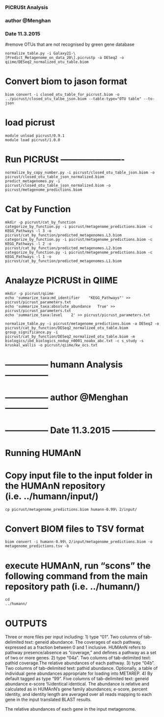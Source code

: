 



 
###############
### PICRUSt Analysis
### author @Menghan 
### Date 11.3.2015 
###############

#remove OTUs that are not recognised by green gene database
```
normalize_table.py -i Galaxy21-\[Predict_Metagenome_on_data_20\].picrustp -a DESeq2 -o qiime/DESeq2_normalized_otu_table.biom
```

# Convert biom to jason format
```
biom convert -i closed_otu_table_for_picrust.biom -o ../picrust/closed_otu_talbe_json.biom --table-type="OTU table" --to-json
```

# load picrust
```
module unload picrust/0.9.1
module load picrust/1.0.0
```
# Run PICRUSt ----------------------
```
normalize_by_copy_number.py -i picrust/closed_otu_table_json.biom -o picrust/closed_otu_table_json_normalized.biom
predict_metagenomes.py -i picrust/closed_otu_table_json_normalized.biom -o picrust/metagenome_predictions.biom
```

# Cat by Function
```
mkdir -p picrust/cat_by_function
categorize_by_function.py -i picrust/metagenome_predictions.biom -c KEGG_Pathways -l 3 -o picrust/cat_by_function/predicted_metagenomes.L3.biom
categorize_by_function.py -i picrust/metagenome_predictions.biom -c KEGG_Pathways -l 2 -o picrust/cat_by_function/predicted_metagenomes.L2.biom
categorize_by_function.py -i picrust/metagenome_predictions.biom -c KEGG_Pathways -l 1 -o picrust/cat_by_function/predicted_metagenomes.L1.biom
```

# Analayze PICRUSt in QIIME
```
mkdir -p picrust/qiime
echo 'summarize_taxa:md_identifier    "KEGG_Pathways"' >> picrust/picrust_parameters.txt
echo 'summarize_taxa:absolute_abundance   True' >> picrust/picrust_parameters.txt
echo 'summarize_taxa:level    2' >> picrust/picrust_parameters.txt

normalize_table.py -i picrust/metagenome_predictions.biom -a DESeq2 -o picrust/cat_by_function/DESeq2_normalized_otu_table.biom
group_significance.py -i picrust/cat_by_function/DESeq2_normalized_otu_table.biom -m biologics/ibd_biologics_nodup_n0001_noabx_abc.txt -c s_study -s kruskal_wallis -o picrust/qiime/kw_ocs.txt
```

###############
# --------------- humann Analysis ---------------
# --------------- author @Menghan ---------------
# --------------- Date 11.3.2015 ---------------
###############

# Running HUMAnN
# Copy input file to the input folder in the HUMAnN repository (i.e. ../humann/input/)
```
cp picrust/metagenome_predictions.biom humann-0.99\ 2/input/
```

# Convert BIOM files to TSV format
```
biom convert -i humann-0.99\ 2/input/metagenome_predictions.biom -o metagenome_predictions.tsv -b
```
# execute HUMAnN, run "scons" the following command from the main repository path (i.e. ../humann/)
```
cd 
../humann/
```

# OUTPUTS
Three or more files per input including:
 1) type "01". Two columns of tab-delimited text: geneid abundance. The coverages of each pathway, expressed as a fraction   between 0 and 1 inclusive. \n
  HUMAnN refers to pathway presence/absence as "coverage," and defines a pathway as a set of two or more genes. 
 2) type "04a". Two columns of tab-delimited text: pathid coverage.The relative abundances of each pathway.
 3) type "04b". Two columns of tab-delimited text: pathid abundance. Optionally, a table of individual gene abundances appropriate for loading into METAREP. 
 4) By default tagged as type "99". Five columns of tab-delimited text: geneid abundance e-score %identical identical. The abundance is relative and calculated as in HUMAnN's gene family abundances; e-score, percent identity, and identity length are averaged over all reads mapping to each gene in the input translated BLAST results.

The relative abundances of each gene in the input metagenome. 







